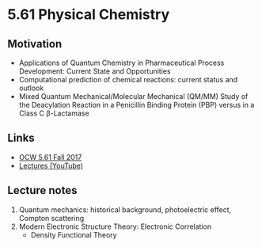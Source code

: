 # 5.61 Physical Chemistry

## Motivation
- Applications of Quantum Chemistry in Pharmaceutical Process Development: Current State and Opportunities
- Computational prediction of chemical reactions: current status and outlook
- Mixed Quantum Mechanical/Molecular Mechanical (QM/MM) Study of the Deacylation Reaction in a Penicillin Binding Protein (PBP) versus in a Class C β-Lactamase

## Links
- [OCW 5.61 Fall 2017](https://ocw.mit.edu/courses/5-61-physical-chemistry-fall-2017/)
- [Lectures (YouTube)](https://www.youtube.com/playlist?list=PLUl4u3cNGP62RsEHXe48Imi9-87FzQaJg)

## Lecture notes
1. <Link to="./l1">Quantum mechanics: historical background, photoelectric effect, Compton scattering</Link>
29. Modern Electronic Structure Theory: Electronic Correlation
    - Density Functional Theory
